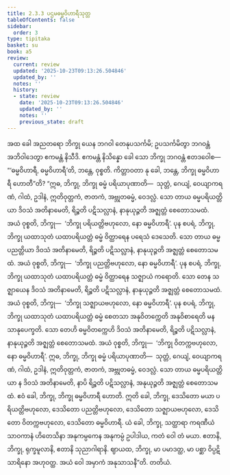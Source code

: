 ```yaml
---
title: 2.3.3 ပဌမဓမ္မဝိဟာရီသုတ္တ
tableOfContents: false
sidebar:
  order: 3
type: tipitaka
basket: su
book: a5
review:
  current: review
  updated: '2025-10-23T09:13:26.504846'
  updated_by: ''
  notes: ''
  history:
  - state: review
    date: '2025-10-23T09:13:26.504846'
    updated_by: ''
    notes: ''
    previous_state: draft
---
```



<ReviewStatus review={frontmatter.review} showDetails={true} />

<HypothesisAnnotation frontmatter={frontmatter} />

<DynamicBreadcrumb />

<Division number="73" book="a5" e="ch" v="16" p="76">

<Paragraph number="443" book="a5">
အထ ခေါ အညတရော ဘိက္ခု ယေန ဘဂဝါ တေနုပသင်္ကမိ; ဥပသင်္ကမိတွာ ဘဂဝန္တံ အဘိဝါဒေတွာ ဧကမန္တံ နိသီဒိ. ဧကမန္တံ နိသိန္နော ခေါ သော ဘိက္ခု ဘဂဝန္တံ ဧတဒဝေါစ—  “‘ဓမ္မဝိဟာရီ, ဓမ္မဝိဟာရီ’တိ, ဘန္တေ, ဝုစ္စတိ. ကိတ္တာဝတာ နု ခေါ, ဘန္တေ, ဘိက္ခု ဓမ္မဝိဟာရီ ဟောတီ”တိ?
</Paragraph>

<Paragraph number="444" book="a5">
“ဣဓ, ဘိက္ခု, ဘိက္ခု ဓမ္မံ ပရိယာပုဏာတိ—  သုတ္တံ, ဂေယျံ, ဝေယျာကရဏံ, ဂါထံ, ဥဒါနံ, ဣတိဝုတ္တကံ, ဇာတကံ, အဗ္ဘုတဓမ္မံ, ဝေဒလ္လံ. သော တာယ ဓမ္မပရိယတ္တိယာ ဒိဝသံ အတိနာမေတိ, ရိဉ္စတိ ပဋိသလ္လာနံ, နာနုယုဉ္ဇတိ အဇ္ဈတ္တံ စေတောသမထံ. အယံ ဝုစ္စတိ, ဘိက္ခု—  ‘ဘိက္ခု ပရိယတ္တိဗဟုလော, နော ဓမ္မဝိဟာရီ’.
</Paragraph>

<Paragraph number="445" book="a5">
ပုန စပရံ, ဘိက္ခု, ဘိက္ခု ယထာသုတံ ယထာပရိယတ္တံ ဓမ္မံ ဝိတ္ထာရေန ပရေသံ ဒေသေတိ. သော တာယ ဓမ္မပညတ္တိယာ ဒိဝသံ အတိနာမေတိ, ရိဉ္စတိ ပဋိသလ္လာနံ, နာနုယုဉ္ဇတိ အဇ္ဈတ္တံ စေတောသမထံ. အယံ ဝုစ္စတိ, ဘိက္ခု—  ‘ဘိက္ခု ပညတ္တိဗဟုလော, နော ဓမ္မဝိဟာရီ’.
</Paragraph>

<Paragraph number="446" book="a5">
ပုန စပရံ, ဘိက္ခု, ဘိက္ခု ယထာသုတံ ယထာပရိယတ္တံ ဓမ္မံ ဝိတ္ထာရေန သဇ္ဈာယံ ကရောတိ. သော တေန သဇ္ဈာယေန ဒိဝသံ အတိနာမေတိ, ရိဉ္စတိ ပဋိသလ္လာနံ, နာနုယုဉ္ဇတိ အဇ္ဈတ္တံ စေတောသမထံ. အယံ ဝုစ္စတိ, ဘိက္ခု—  ‘ဘိက္ခု သဇ္ဈာယဗဟုလော, နော ဓမ္မဝိဟာရီ’.
</Paragraph>

<Paragraph number="447" book="a5">
ပုန စပရံ, ဘိက္ခု, ဘိက္ခု ယထာသုတံ ယထာပရိယတ္တံ ဓမ္မံ စေတသာ အနုဝိတက္ကေတိ အနုဝိစာရေတိ မနသာနုပေက္ခတိ. သော တေဟိ ဓမ္မဝိတက္ကေဟိ ဒိဝသံ အတိနာမေတိ, ရိဉ္စတိ ပဋိသလ္လာနံ, နာနုယုဉ္ဇတိ အဇ္ဈတ္တံ စေတောသမထံ. အယံ ဝုစ္စတိ, ဘိက္ခု—  ‘ဘိက္ခု ဝိတက္ကဗဟုလော, နော ဓမ္မဝိဟာရီ’.
</Paragraph>

<Paragraph number="448" book="a5">
ဣဓ, ဘိက္ခု, ဘိက္ခု ဓမ္မံ ပရိယာပုဏာတိ—  သုတ္တံ, ဂေယျံ, ဝေယျာကရဏံ, ဂါထံ, ဥဒါနံ, ဣတိဝုတ္တကံ, ဇာတကံ, အဗ္ဘုတဓမ္မံ, ဝေဒလ္လံ. သော တာယ ဓမ္မပရိယတ္တိယာ န ဒိဝသံ အတိနာမေတိ, နာပိ ရိဉ္စတိ ပဋိသလ္လာနံ, အနုယုဉ္ဇတိ အဇ္ဈတ္တံ စေတောသမထံ. ဧဝံ ခေါ, ဘိက္ခု, ဘိက္ခု ဓမ္မဝိဟာရီ ဟောတိ.
</Paragraph>

<Paragraph number="449" book="a5">
ဣတိ ခေါ, ဘိက္ခု, ဒေသိတော မယာ ပရိယတ္တိဗဟုလော, ဒေသိတော ပညတ္တိဗဟုလော, ဒေသိတော သဇ္ဈာယဗဟုလော, ဒေသိတော ဝိတက္ကဗဟုလော, ဒေသိတော ဓမ္မဝိဟာရီ. ယံ ခေါ, ဘိက္ခု, သတ္ထာရာ ကရဏီယံ သာဝကာနံ ဟိတေသိနာ အနုကမ္ပကေန အနုကမ္ပံ ဥပါဒါယ, ကတံ ဝေါ တံ မယာ. ဧတာနိ, ဘိက္ခု, ရုက္ခမူလာနိ, ဧတာနိ သုညာဂါရာနိ. ဈာယထ, ဘိက္ခု, မာ ပမာဒတ္ထ, မာ ပစ္ဆာ ဝိပ္ပဋိသာရိနော အဟုဝတ္ထ. အယံ ဝေါ အမှာကံ အနုသာသနီ”တိ.

</Paragraph>
</Division>

<Paragraph number="450" type="center" book="a5">
တတိယံ.
</Paragraph>